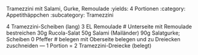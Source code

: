 Tramezzini mit Salami, Gurke, Remoulade
:yields: 4 Portionen
:category: Appetithäppchen
:subcategory: Tramezzini

4 Tramezzini-Scheiben (lang)
3 EL Remoulade
# Unterseite mit Remoulade bestreichen
30g Rucola-Salat
50g Salami (Mailänder)
90g Salatgurke; Scheiben
0 Pfeffer
# belegen
  mit Oberseite belegen und zu Dreiecken zuschneiden
---
1 Portion = 2 Tramezzini-Dreiecke (belegt)